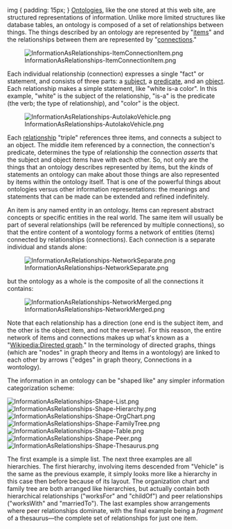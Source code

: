 <!-- Copyright (c)  2011  Glen E. Ivey
     Permission is granted to copy, distribute and/or modify this document
     under the terms of the GNU Free Documentation License, Version 1.3;
     with no Invariant Sections, no Front-Cover Texts, and no Back-Cover Texts.
     A copy of the license is in the file COPYING.DOCUMENTATION
  -->
<css>
img { padding: 15px; }
</css><!-- ads: "Practical Ontology" -->
<amazonwidget adcode="d85041b4-0913-44a6-8a38-eb6aeb49d05f" />
[[Help:GlossaryAtoO#anchor_Ontology|Ontologies]], like the one stored at this web site, are structured representations of information.  Unlike more limited structures like database tables, an ontology is composed of a set of relationships between things.  The things described by an ontology are represented by "[[Help:GlossaryAtoO#anchor_Item|items]]" and the relationships between them are represented by "[[Help:GlossaryAtoO#anchor_Connection|connections]]."

[[File:InformationAsRelationships-ItemConnectionItem.png|center]]

Each individual relationship (connection) expresses a single "fact" or statement, and consists of three parts: a [[Help:GlossaryPtoZ#anchor_Subject|subject]], a [[Help:GlossaryPtoZ#anchor_Predicate|predicate]], and an [[Help:GlossaryAtoO#anchor_Object|object]].  Each relationship makes a simple statement, like "white is-a color".  In this example, "white" is the subject of the relationship, "is-a" is the predicate (the verb; the type of relationship), and "color" is the object.

[[File:InformationAsRelationships-AutoIakoVehicle.png|center]]

Each [[Help:GlossaryPtoZ#anchor_Relationship|relationship]] "triple" references three items, and connects a subject to an object.  The middle item referenced by a connection, the connection's predicate, determines the type of relationship the connection ''asserts'' that the subject and object items have with each other.  So, not only are the things that an ontology describes represented by items, but the ''kinds'' of statements an ontology can make about those things are also represented by items within the ontology itself.  That is one of the powerful things about ontologies versus other information representations:  the meanings and statements that can be made can be extended and refined indefinitely.

An item is any named entity in an ontology.  Items can represent abstract concepts or specific entities in the real world.  The same item will usually be part of several relationships (will be referenced by multiple connections), so that the entire content of a wontology forms a network of entities (items) connected by relationships (connections).  Each connection is a separate individual and stands alone:

[[File:InformationAsRelationships-NetworkSeparate.png|center]]

but the ontology as a whole is the composite of all the connections it contains:

[[File:InformationAsRelationships-NetworkMerged.png|center]]

Note that each relationship has a direction (one end is the subject item, and the other is the object item, and not the reverse).  For this reason, the entire network of items and connections makes up what's known as a "[[Wikipedia:Directed graph]]."  In the terminology of directed graphs, things (which are "nodes" in graph theory and Items in a wontology) are linked to each other by arrows ("edges" in graph theory, Connections in a wontology).

The information in an ontology can be "shaped like" any simpler information categorization scheme:

[[File:InformationAsRelationships-Shape-List.png]]
[[File:InformationAsRelationships-Shape-Hierarchy.png]]
[[File:InformationAsRelationships-Shape-OrgChart.png]]
[[File:InformationAsRelationships-Shape-FamilyTree.png]]
[[File:InformationAsRelationships-Shape-Table.png]]
[[File:InformationAsRelationships-Shape-Peer.png]]
[[File:InformationAsRelationships-Shape-Thesaurus.png]]

The first example is a simple list.  The next three examples are all hierarchies.  The first hierarchy, involving items descended from "Vehicle" is the same as the previous example, it simply looks more like a hierarchy in this case then before because of its layout.  The organization chart and family tree are both arranged like hierarchies, but actually contain both hierarchical relationships ("worksFor" and "childOf") and peer relationships ("worksWith" and "marriedTo").  The last examples show arrangements where peer relationships dominate, with the final example being a ''fragment'' of a thesaurus&mdash;the complete set of relationships for just one item.
